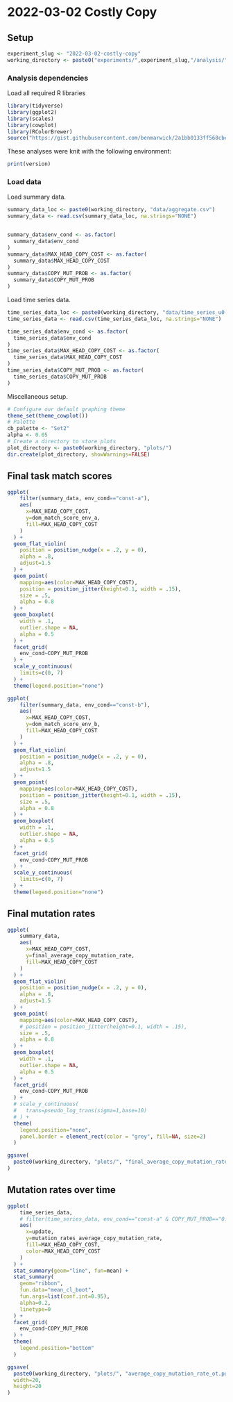 # 2022-03-02 Costly Copy

## Setup

```r
experiment_slug <- "2022-03-02-costly-copy"
working_directory <- paste0("experiments/",experiment_slug,"/analysis/")
```

### Analysis dependencies

Load all required R libraries

```r
library(tidyverse)
library(ggplot2)
library(scales)
library(cowplot)
library(RColorBrewer)
source("https://gist.githubusercontent.com/benmarwick/2a1bb0133ff568cbe28d/raw/fb53bd97121f7f9ce947837ef1a4c65a73bffb3f/geom_flat_violin.R")
```

These analyses were knit with the following environment:

```r
print(version)
```

### Load data

Load summary data.

```r
summary_data_loc <- paste0(working_directory, "data/aggregate.csv")
summary_data <- read.csv(summary_data_loc, na.strings="NONE")


summary_data$env_cond <- as.factor(
  summary_data$env_cond
)
summary_data$MAX_HEAD_COPY_COST <- as.factor(
  summary_data$MAX_HEAD_COPY_COST
)
summary_data$COPY_MUT_PROB <- as.factor(
  summary_data$COPY_MUT_PROB
)
```

Load time series data.

```r
time_series_data_loc <- paste0(working_directory, "data/time_series_u0-u300000.csv")
time_series_data <- read.csv(time_series_data_loc, na.strings="NONE")

time_series_data$env_cond <- as.factor(
  time_series_data$env_cond
)
time_series_data$MAX_HEAD_COPY_COST <- as.factor(
  time_series_data$MAX_HEAD_COPY_COST
)
time_series_data$COPY_MUT_PROB <- as.factor(
  time_series_data$COPY_MUT_PROB
)
```

Miscellaneous setup.

```r
# Configure our default graphing theme
theme_set(theme_cowplot())
# Palette
cb_palette <- "Set2"
alpha <- 0.05
# Create a directory to store plots
plot_directory <- paste0(working_directory, "plots/")
dir.create(plot_directory, showWarnings=FALSE)
```

## Final task match scores

```r
ggplot(
    filter(summary_data, env_cond=="const-a"),
    aes(
      x=MAX_HEAD_COPY_COST,
      y=dom_match_score_env_a,
      fill=MAX_HEAD_COPY_COST
    )
  ) +
  geom_flat_violin(
    position = position_nudge(x = .2, y = 0),
    alpha = .8,
    adjust=1.5
  ) +
  geom_point(
    mapping=aes(color=MAX_HEAD_COPY_COST),
    position = position_jitter(height=0.1, width = .15),
    size = .5,
    alpha = 0.8
  ) +
  geom_boxplot(
    width = .1,
    outlier.shape = NA,
    alpha = 0.5
  ) +
  facet_grid(
    env_cond~COPY_MUT_PROB
  ) +
  scale_y_continuous(
    limits=c(0, 7)
  ) +
  theme(legend.position="none")
```

```r
ggplot(
    filter(summary_data, env_cond=="const-b"),
    aes(
      x=MAX_HEAD_COPY_COST,
      y=dom_match_score_env_b,
      fill=MAX_HEAD_COPY_COST
    )
  ) +
  geom_flat_violin(
    position = position_nudge(x = .2, y = 0),
    alpha = .8,
    adjust=1.5
  ) +
  geom_point(
    mapping=aes(color=MAX_HEAD_COPY_COST),
    position = position_jitter(height=0.1, width = .15),
    size = .5,
    alpha = 0.8
  ) +
  geom_boxplot(
    width = .1,
    outlier.shape = NA,
    alpha = 0.5
  ) +
  facet_grid(
    env_cond~COPY_MUT_PROB
  ) +
  scale_y_continuous(
    limits=c(0, 7)
  ) +
  theme(legend.position="none")
```

## Final mutation rates

```r
ggplot(
    summary_data,
    aes(
      x=MAX_HEAD_COPY_COST,
      y=final_average_copy_mutation_rate,
      fill=MAX_HEAD_COPY_COST
    )
  ) +
  geom_flat_violin(
    position = position_nudge(x = .2, y = 0),
    alpha = .8,
    adjust=1.5
  ) +
  geom_point(
    mapping=aes(color=MAX_HEAD_COPY_COST),
    # position = position_jitter(height=0.1, width = .15),
    size = .5,
    alpha = 0.8
  ) +
  geom_boxplot(
    width = .1,
    outlier.shape = NA,
    alpha = 0.5
  ) +
  facet_grid(
    env_cond~COPY_MUT_PROB
  ) +
  # scale_y_continuous(
  #   trans=pseudo_log_trans(sigma=1,base=10)
  # ) +
  theme(
    legend.position="none",
    panel.border = element_rect(color = "grey", fill=NA, size=2)
  )

ggsave(
  paste0(working_directory, "plots/", "final_average_copy_mutation_rate.pdf")
)
```

## Mutation rates over time

```r
ggplot(
    time_series_data,
    # filter(time_series_data, env_cond=="const-a" & COPY_MUT_PROB=="0.001" ),
    aes(
      x=update,
      y=mutation_rates_average_copy_mutation_rate,
      fill=MAX_HEAD_COPY_COST,
      color=MAX_HEAD_COPY_COST
    )
  ) +
  stat_summary(geom="line", fun=mean) +
  stat_summary(
    geom="ribbon",
    fun.data="mean_cl_boot",
    fun.args=list(conf.int=0.95),
    alpha=0.2,
    linetype=0
  ) +
  facet_grid(
    env_cond~COPY_MUT_PROB
  ) +
  theme(
    legend.position="bottom"
  )

ggsave(
  paste0(working_directory, "plots/", "average_copy_mutation_rate_ot.pdf"),
  width=20,
  height=20
)
```